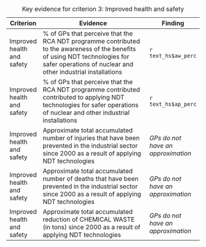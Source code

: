 | Criterion                  | Evidence                                                                                                                                                                                     | Finding                            |
|----------------------------|----------------------------------------------------------------------------------------------------------------------------------------------------------------------------------------------|------------------------------------|
| Improved health and safety | \% of GPs that perceive that the RCA NDT programme contributed to the awareness of the benefits of using NDT technologies for safer operations of nuclear and other industrial installations | `r  text_hs$aw_perc`               |
| Improved health and safety | \% of GPs that perceive that the RCA NDT programme contributed contributed to applying NDT technologies for safer operations of nuclear and other industrial installations                   | `r text_hs$ap_perc`                |
| Improved health and safety | Approximate total accumulated number of injuries that have been prevented in the industrial sector since 2000 as a result of applying NDT technologies                                       | *GPs do not have an approximation* |
| Improved health and safety | Approximate total accumulated number of deaths that have been prevented in the industrial sector since 2000 as a result of applying NDT technologies                                         | *GPs do not have an approximation* |
| Improved health and safety | Approximate total accumulated reduction of CHEMICAL WASTE (in tons) since 2000 as a result of applying NDT technologies                                                                      | *GPs do not have an approximation* |

: Key evidence for criterion 3: Improved health and safety
